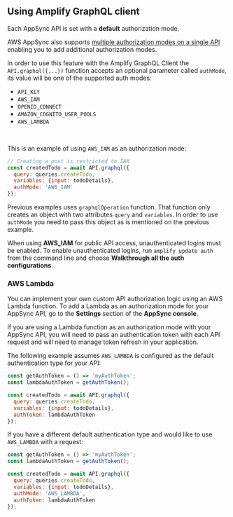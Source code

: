 ## Using Amplify GraphQL client

Each AppSync API is set with a __default__ authorization mode.

AWS AppSync also supports [multiple authorization modes on a single API](https://docs.aws.amazon.com/appsync/latest/devguide/security.html#using-additional-authorization-modes) enabling you to add additional authorization modes.

In order to use this feature with the Amplify GraphQL Client the `API.graphql({...})` function accepts an optional parameter called `authMode`, its value will be one of the supported auth modes:

- `API_KEY`
- `AWS_IAM`
- `OPENID_CONNECT`
- `AMAZON_COGNITO_USER_POOLS`
- `AWS_LAMBDA`

<br />

This is an example of using `AWS_IAM` as an authorization mode:

```js
// Creating a post is restricted to IAM 
const createdTodo = await API.graphql({
  query: queries.createTodo,
  variables: {input: todoDetails},
  authMode: 'AWS_IAM'
});
```

Previous examples uses `graphqlOperation` function. That function only creates an object with two attributes `query` and `variables`. In order to use `authMode` you need to pass this object as is mentioned on the previous example.

<Callout>

When using __AWS_IAM__ for public API access, unauthenticated logins must be enabled. To enable unauthenticated logins, run `amplify update auth` from the command line and choose __Walkthrough all the auth configurations__.

</Callout>

### AWS Lambda

You can implement your own custom API authorization logic using an AWS Lambda function. To add a Lambda as an authorization mode for your AppSync API, go to the **Settings** section of the **AppSync console**.

If you are using a Lambda function as an authorization mode with your AppSync API, you will need to pass an authentication token with each API request and will need to manage token refresh in your application.

The following example assumes `AWS_LAMBDA` is configured as the default authentication type for your API:
```js
const getAuthToken = () => 'myAuthToken';
const lambdaAuthToken = getAuthToken();

const createdTodo = await API.graphql({
  query: queries.createTodo,
  variables: {input: todoDetails},
  authToken: lambdaAuthToken
});
```

If you have a different default authentication type and would like to use `AWS_LAMBDA` with a request:
```javascript
const getAuthToken = () => 'myAuthToken';
const lambdaAuthToken = getAuthToken();

const createdTodo = await API.graphql({
  query: queries.createTodo,
  variables: {input: todoDetails},
  authMode: 'AWS_LAMBDA',
  authToken: lambdaAuthToken
});
```

